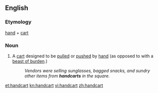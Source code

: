 ==English==

===Etymology===
[[hand]] + [[cart]]

===Noun===
{{en-noun}}

# A [[cart]] designed to be [[pull]]ed or [[push]]ed by [[hand]] (as opposed to with a [[beast of burden]].)
#:''Vendors were selling sunglasses, bagged snacks, and sundry other items from '''handcarts''' in the square.''

[[et:handcart]]
[[kn:handcart]]
[[vi:handcart]]
[[zh:handcart]]